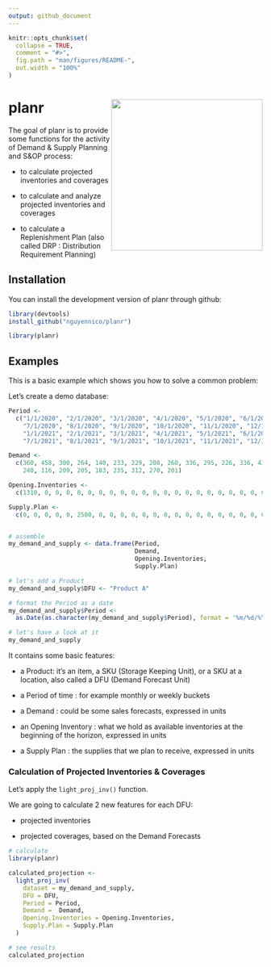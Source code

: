 ```yaml
---
output: github_document
---
```


<!-- README.md is generated from README.Rmd. Please edit that file -->

```r
knitr::opts_chunk$set(
  collapse = TRUE,
  comment = "#>",
  fig.path = "man/figures/README-",
  out.width = "100%"
)
```

# planr <img src="man/figures/logo.png" align="right" height="300" />

The goal of planr is to provide some functions for the activity of Demand & Supply Planning and S&OP process:

-   to calculate projected inventories and coverages

-   to calculate and analyze projected inventories and coverages

-   to calculate a Replenishment Plan (also called DRP : Distribution Requirement Planning)

## Installation

You can install the development version of planr through github:

```r
library(devtools)
install_github("nguyennico/planr")

library(planr)
```

## Examples

This is a basic example which shows you how to solve a common problem:

Let's create a demo database:

```r
Period <- 
  c("1/1/2020", "2/1/2020", "3/1/2020", "4/1/2020", "5/1/2020", "6/1/2020", 
    "7/1/2020", "8/1/2020", "9/1/2020", "10/1/2020", "11/1/2020", "12/1/2020",
    "1/1/2021", "2/1/2021", "3/1/2021", "4/1/2021", "5/1/2021", "6/1/2021", 
    "7/1/2021", "8/1/2021", "9/1/2021", "10/1/2021", "11/1/2021", "12/1/2021")

Demand <- 
  c(360, 458, 300, 264, 140, 233, 229, 208, 260, 336, 295, 226, 336, 434, 276, 
    240, 116, 209, 205, 183, 235, 312, 270, 201)

Opening.Inventories <-
  c(1310, 0, 0, 0, 0, 0, 0, 0, 0, 0, 0, 0, 0, 0, 0, 0, 0, 0, 0, 0, 0, 0, 0, 0)

Supply.Plan <- 
  c(0, 0, 0, 0, 0, 2500, 0, 0, 0, 0, 0, 0, 0, 0, 0, 0, 0, 0, 0, 0, 0, 0, 0, 0)


# assemble
my_demand_and_supply <- data.frame(Period,
                                   Demand,
                                   Opening.Inventories,
                                   Supply.Plan)

# let's add a Product
my_demand_and_supply$DFU <- "Product A"

# format the Period as a date
my_demand_and_supply$Period <- 
  as.Date(as.character(my_demand_and_supply$Period), format = '%m/%d/%Y')

# let's have a look at it
my_demand_and_supply
```

It contains some basic features:

-   a Product: it's an item, a SKU (Storage Keeping Unit), or a SKU at a location, also called a DFU (Demand Forecast Unit)

-   a Period of time : for example monthly or weekly buckets

-   a Demand : could be some sales forecasts, expressed in units

-   an Opening Inventory : what we hold as available inventories at the beginning of the horizon, expressed in units

-   a Supply Plan : the supplies that we plan to receive, expressed in units

### Calculation of Projected Inventories & Coverages

Let's apply the `light_proj_inv()` function. 

We are going to calculate 2 new features for each DFU:

-   projected inventories

-   projected coverages, based on the Demand Forecasts

```r
# calculate
library(planr)

calculated_projection <-
  light_proj_inv(
    dataset = my_demand_and_supply,
    DFU = DFU,
    Period = Period,
    Demand =  Demand,
    Opening.Inventories = Opening.Inventories,
    Supply.Plan = Supply.Plan
  )

# see results
calculated_projection
```

